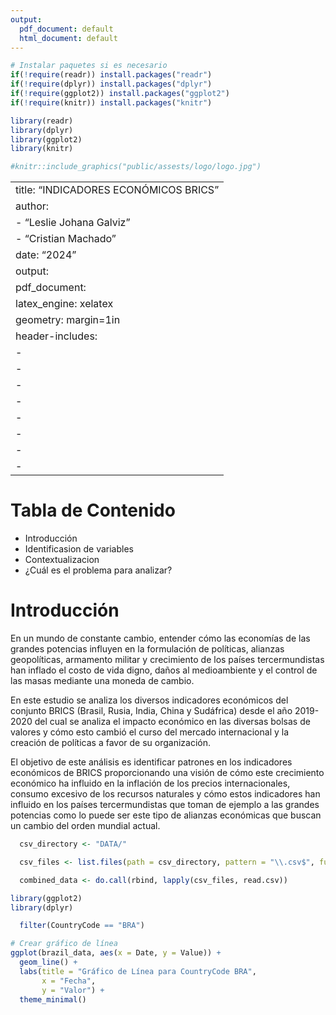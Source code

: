 ```yaml
---
output:
  pdf_document: default
  html_document: default
---
```

```r
# Instalar paquetes si es necesario
if(!require(readr)) install.packages("readr")
if(!require(dplyr)) install.packages("dplyr")
if(!require(ggplot2)) install.packages("ggplot2")
if(!require(knitr)) install.packages("knitr")

library(readr)
library(dplyr)
library(ggplot2)
library(knitr)
```

```r
#knitr::include_graphics("public/assests/logo/logo.jpg")
```

---
title: "INDICADORES ECONÓMICOS BRICS"
author: 
  - "Leslie Johana Galviz"
  - "Cristian Machado"
date: "2024"
output: 
  pdf_document:
    latex_engine: xelatex
geometry: margin=1in
header-includes:
  - \usepackage{fancyhdr}
  - \pagestyle{fancy}
  - \fancyhead[L]{\includegraphics[width=2cm]{C:/Users/USUARIO/Documents/GitHub/BRICS-R/public/assests/logo/logo.jpg}}
  - \setlength{\headheight}{40pt}
  - \usepackage{setspace}
  - \doublespacing
  - \doublespacing
  - \doublespacing
---


\begin{center}
\textbf{**Docente:** Yennyfer Portilla Yela} \\[1ex]
\end{center}


\vfill

\begin{center}
\textbf{Universidad del Valle - Facultad de Ingeniería} \\[1ex]
\textbf{Probabilidad y Estadística} \\[1ex]
\textbf{Santiago de Cali} \\[1ex]
\end{center}

\newpage

# Tabla de Contenido

- Introducción
- Identificasion de variables
- Contextualizacion
- ¿Cuál es el problema para analizar?

\newpage

# Introducción

<p>En un mundo de constante cambio, entender cómo las economías de las grandes potencias influyen en la formulación de políticas, alianzas geopolíticas, armamento militar y crecimiento de los países tercermundistas han inflado el costo de vida digno, daños al medioambiente y el control de las masas mediante una moneda de cambio.</p> 

En este estudio se analiza los diversos indicadores económicos del conjunto BRICS (Brasil, Rusia, India, China y Sudáfrica) desde el año 2019-2020 del cual se analiza el impacto económico en las diversas bolsas de valores y cómo esto cambió el curso del mercado internacional y la creación de políticas a favor de su organización.

El objetivo de este análisis es identificar patrones en los indicadores económicos de BRICS proporcionando una visión de cómo este crecimiento económico ha influido en la inflación de los precios internacionales, consumo excesivo de los recursos naturales y cómo estos indicadores han influido en los países tercermundistas que toman de ejemplo a las grandes potencias como lo puede ser este tipo de alianzas económicas que buscan un cambio del orden mundial actual.

<!-- cARGAR DATOS -->
```r
  csv_directory <- "DATA/"

  csv_files <- list.files(path = csv_directory, pattern = "\\.csv$", full.names = TRUE)

  combined_data <- do.call(rbind, lapply(csv_files, read.csv))
```


\newpage

```r
library(ggplot2)
library(dplyr)

  filter(CountryCode == "BRA")

# Crear gráfico de línea
ggplot(brazil_data, aes(x = Date, y = Value)) +
  geom_line() +
  labs(title = "Gráfico de Línea para CountryCode BRA",
       x = "Fecha",
       y = "Valor") +
  theme_minimal()
```
